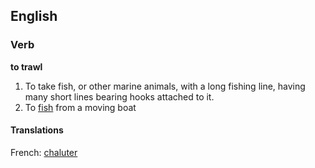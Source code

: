 ==English==

===Verb===
'''to trawl'''
#To take fish, or other marine animals, with a long fishing line, having many short lines bearing hooks attached to it.
#To [[fish]] from a moving boat

====Translations====
French: [[chaluter]]